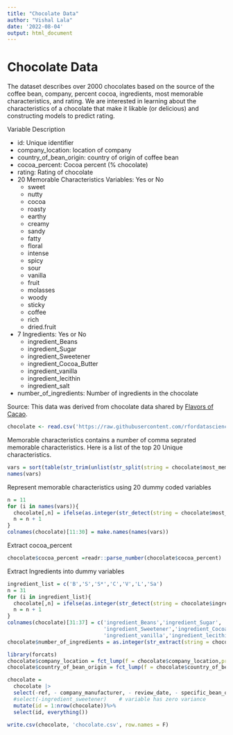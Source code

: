 ```yaml
---
title: "Chocolate Data"
author: "Vishal Lala"
date: '2022-08-04'
output: html_document
---
```



# Chocolate Data
The dataset describes over 2000 chocolates based on the source of the coffee bean, company, percent cocoa, ingredients, most memorable characteristics, and rating. We are interested in learning about the characteristics of a chocolate that make it likable (or delicious) and constructing models to predict rating. 

Variable Description     

* id: Unique identifier  
* company_location: location of company  
* country_of_bean_origin: country of origin of coffee bean  
* cocoa_percent: Cocoa percent (% chocolate)  
* rating: Rating of chocolate  
* 20 Memorable Characteristics Variables: Yes or No  
    + sweet  
    + nutty  
    + cocoa  
    + roasty  
    + earthy  
    + creamy  
    + sandy  
    + fatty  
    + floral  
    + intense  
    + spicy  
    + sour  
    + vanilla  
    + fruit  
    + molasses  
    + woody  
    + sticky  
    + coffee  
    + rich  
    + dried.fruit  
* 7 Ingredients: Yes or No  
    + ingredient_Beans  
    + ingredient_Sugar  
    + ingredient_Sweetener  
    + ingredient_Cocoa_Butter   
    + ingredient_vanilla  
    + ingredient_lecithin  
    + ingredient_salt   
* number_of_ingredients: Number of ingredients in the chocolate  

Source: This data was derived from chocolate data shared by [Flavors of Cacao](http://flavorsofcacao.com/chocolate_database.html). 



```r
chocolate <- read.csv('https://raw.githubusercontent.com/rfordatascience/tidytuesday/master/data/2022/2022-01-18/chocolate.csv')
```
Memorable characteristics contains a number of comma seprated memorable characteristics. Here is a list of the top 20 Unique characteristics. 
```r
vars = sort(table(str_trim(unlist(str_split(string = chocolate$most_memorable_characteristics,pattern = ',')))),decreasing = T)[1:20]
names(vars)
```

Represent memorable characteristics using 20 dummy coded variables 
```r
n = 11
for (i in names(vars)){
  chocolate[,n] = ifelse(as.integer(str_detect(string = chocolate$most_memorable_characteristics,pattern = i))==1,'Yes','No')
  n = n + 1
}
colnames(chocolate)[11:30] = make.names(names(vars))
```

Extract cocoa_percent
```r
chocolate$cocoa_percent =readr::parse_number(chocolate$cocoa_percent)
```

Extract Ingredients into dummy variables
```r
ingredient_list = c('B','S','S*','C','V','L','Sa')
n = 31
for (i in ingredient_list){
  chocolate[,n] = ifelse(as.integer(str_detect(string = chocolate$ingredients,pattern = i))==1,'Yes','No')
  n = n + 1
}
colnames(chocolate)[31:37] = c('ingredient_Beans','ingredient_Sugar',
                               'ingredient_Sweetener','ingredient_Cocoa_Butter',
                               'ingredient_vanilla','ingredient_lecithin','ingredient_salt')
chocolate$number_of_ingredients = as.integer(str_extract(string = chocolate$ingredients,pattern='[0-9]'))

```

```r
library(forcats)
chocolate$company_location = fct_lump(f = chocolate$company_location,prop = 0.02)
chocolate$country_of_bean_origin = fct_lump(f = chocolate$country_of_bean_origin, prop = 0.02)
```

```r
chocolate = 
  chocolate |>
  select(-ref, - company_manufacturer, - review_date, - specific_bean_origin_or_bar_name, -ingredients, -most_memorable_characteristics)|>
  #select(-ingredient_sweetener)    # variable has zero variance
  mutate(id = 1:nrow(chocolate))%>%
  select(id, everything())

```

```r
write.csv(chocolate, 'chocolate.csv', row.names = F)
```

